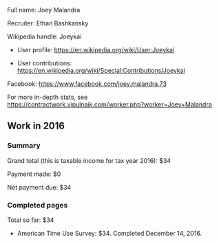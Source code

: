 Full name: Joey Malandra

Recruiter: Ethan Bashkansky

Wikipedia handle: Joeykai

* User profile: https://en.wikipedia.org/wiki/User:Joeykai

* User contributions: https://en.wikipedia.org/wiki/Special:Contributions/Joeykai

Facebook: https://www.facebook.com/joey.malandra.73

For more in-depth stats, see https://contractwork.vipulnaik.com/worker.php?worker=Joey+Malandra

== Work in 2016 ==

=== Summary ===

Grand total (this is taxable income for tax year 2016): $34

Payment made: $0

Net payment due: $34

=== Completed pages ===

Total so far: $34

* American Time Use Survey: $34. Completed December 14, 2016.


